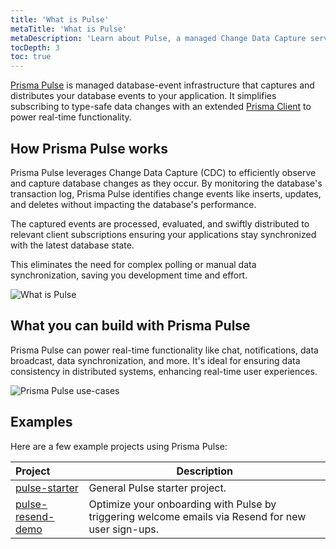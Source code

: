 ```yaml
---
title: 'What is Pulse'
metaTitle: 'What is Pulse'
metaDescription: 'Learn about Pulse, a managed Change Data Capture service that lets you build real-time applications with ease.'
tocDepth: 3
toc: true
---
```


<TopBlock>

[Prisma Pulse](https://www.prisma.io/data-platform/pulse) is managed database-event infrastructure that captures and distributes your database events to your application. It simplifies subscribing to type-safe data changes with an extended [Prisma Client](/orm/prisma-client) to power real-time functionality.

</TopBlock>

## How Prisma Pulse works

Prisma Pulse leverages Change Data Capture (CDC) to efficiently observe and capture database changes as they occur. By monitoring the database's transaction log, Prisma Pulse identifies change events like inserts, updates, and deletes without impacting the database's performance.

The captured events are processed, evaluated, and swiftly distributed to relevant client subscriptions ensuring your applications stay synchronized with the latest database state.

This eliminates the need for complex polling or manual data synchronization, saving you development time and effort.

![What is Pulse](/img/pulse/what-is-pulse.png)

## What you can build with Prisma Pulse

Prisma Pulse can power real-time functionality like chat, notifications, data broadcast, data synchronization, and more. It's ideal for ensuring data consistency in distributed systems, enhancing real-time user experiences.

![Prisma Pulse use-cases](/img/pulse/pulse-usecase.png)

## Examples

Here are a few example projects using Prisma Pulse:

| Project                                                          | Description                                                                                        |
| :--------------------------------------------------------------- | -------------------------------------------------------------------------------------------------- |
| [pulse-starter](https://github.com/prisma/pulse-starter)         | General Pulse starter project.                                                                     |
| [pulse-resend-demo](https://github.com/prisma/pulse-resend-demo) | Optimize your onboarding with Pulse by triggering welcome emails via Resend for new user sign-ups. |
